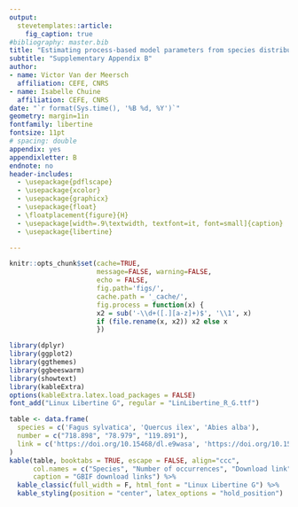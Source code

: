 ```yaml
---
output: 
  stevetemplates::article:
    fig_caption: true
#bibliography: master.bib
title: "Estimating process-based model parameters from species distribution data"
subtitle: "Supplementary Appendix B"
author:
- name: Victor Van der Meersch
  affiliation: CEFE, CNRS
- name: Isabelle Chuine
  affiliation: CEFE, CNRS
date: "`r format(Sys.time(), '%B %d, %Y')`"
geometry: margin=1in
fontfamily: libertine
fontsize: 11pt
# spacing: double
appendix: yes
appendixletter: B
endnote: no
header-includes:
  - \usepackage{pdflscape}
  - \usepackage{xcolor}
  - \usepackage{graphicx}
  - \usepackage{float}
  - \floatplacement{figure}{H}
  - \usepackage[width=.9\textwidth, textfont=it, font=small]{caption}
  - \usepackage{libertine}

---
```


```r

knitr::opts_chunk$set(cache=TRUE,
                      message=FALSE, warning=FALSE,
                      echo = FALSE,
                      fig.path='figs/',
                      cache.path = '_cache/',
                      fig.process = function(x) {
                      x2 = sub('-\\d+([.][a-z]+)$', '\\1', x)
                      if (file.rename(x, x2)) x2 else x
                      })

library(dplyr)
library(ggplot2)
library(ggthemes)
library(ggbeeswarm)
library(showtext)
library(kableExtra)
options(kableExtra.latex.load_packages = FALSE)
font_add("Linux Libertine G", regular = "LinLibertine_R_G.ttf")

```

\hfill \break


```r
table <- data.frame(
  species = c('Fagus sylvatica', 'Quercus ilex', 'Abies alba'),
  number = c("718.898", "78.979", "119.891"),
  link = c('https://doi.org/10.15468/dl.e9wasa', 'https://doi.org/10.15468/dl.2a4haw', ' https://doi.org/10.15468/dl.my6c9t ')
)
kable(table, booktabs = TRUE, escape = FALSE, align="ccc",
      col.names = c("Species", "Number of occurrences", "Download link"),
      caption = "GBIF download links") %>%
  kable_classic(full_width = F, html_font = "Linux Libertine G") %>%
  kable_styling(position = "center", latex_options = "hold_position")

```

\hfill \break

```{=latex}
\begin{figure}[htbp]

{\centering \includegraphics{figs/files/presence_clustering} 

}

\caption{Stratified random sampling of beech presence records based on climate clusters.}\label{fig:pres_clustering}
\end{figure}

```

```{=latex}
\begin{landscape}
\begin{figure}[htbp]

{\centering \includegraphics{figs/files/occurrence_processing} 

}

\caption{Processing of holm oak occurrence records. GBIF: Global Biodiversity Information Facility, AFE: Atlas Flora Europeae, EVM: EuroVegMap.}\label{fig:occ_processing}
\end{figure}
\end{landscape}
```


\newpage


<!--
# References
\setlength{\parindent}{-0.2in}
\setlength{\leftskip}{0.2in}
\setlength{\parskip}{8pt}
\vspace*{-0.2in}
\noindent
-->
